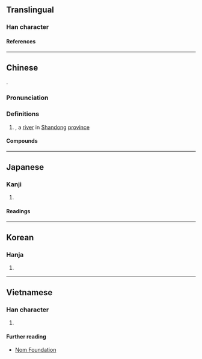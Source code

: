 {{character info/new}}
==Translingual==

===Han character===
{{Han char|rn=85|rad=水|as=08|sn=11|four=32160|canj=EVVW|ids=⿰氵甾}}

====References====
{{Han ref|kx=0629.040|dkj=17616|dj=1030.210|hdz=31665.080|uh=6DC4}}

----

==Chinese==
{{zh-forms|alt=甾}}
{{Han etym}}
{{Han compound|氵|甾|c1=s|c2=p|t1=water|ls=psc}}.

===Pronunciation===
{{zh-pron
|m=zī
|c=zi1
|mc=
|oc=y
|cat=n,pn
}}

===Definitions===
{{zh-hanzi}}

# {{w|zh:淄河|Zi River}}, a [[river]] in [[Shandong]] [[province]]

====Compounds====
{{zh-der|淄博|淄水}}

----

==Japanese==

===Kanji===
{{ja-kanji|grade=|rs=水08}}

# {{rfdef|ja|sort=水08}}

====Readings====
{{ja-readings
|on=し
}}

----

==Korean==

===Hanja===
{{ko-hanja|치}}

# {{rfdef|ko|sort=水08}}

----

==Vietnamese==

===Han character===
{{vi-readings|rs=水08|reading=chuy, truy}}

# {{rfdef|vi|sort=水08}}

====Further reading====
* [http://nomfoundation.org/common/nom_details.php?codepoint=6dc4 Nom Foundation]